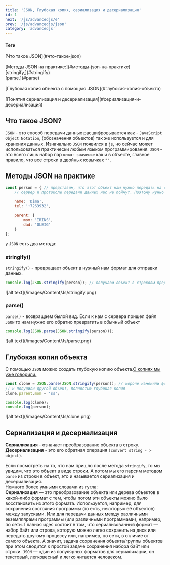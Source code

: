 ```yaml
---
title: 'JSON, Глубокая копия, сериализация и десериализация'
id: 1
next: '/js/advancedjs/e'
prev: '/js/advancedjs/json'
category: 'advancedjs'
---
```


<div className = 'mdHead'>

#### Теги
<div className='tag_js'>[Что такое JSON](#что-такое-json)</div><br/>
<div className='tag_js'>[Методы JSON на практике:](#методы-json-на-практике)</div>
<div className='mini_tag_js'>[stringify,](#stringify)</div>
<div className='mini_tag_js'>[parse.](#parse)</div> <br/>
<div className='tag_js'>[Глубокая копия объекта с помощью JSON](#глубокая-копия-объекта)</div> <br/>
<div className='tag_js'>[Понятия сериализация и десериализация](#сериализация-и-десериализация)</div>


</div>




## Что такое JSON?
`JSON` - это способ передачи данных расшифровывается как - `JavaScript Object Notation`, (обозначения объектов)
так же используется и для хранения данных.
Изначально `JSON` появился в  `js`, но сейчас может использоваться практически любым языком программирования.
`JSON` - это всего лишь набор пар `ключ: значение` как и в объекте, главное правило, что все строки в двойных ковычках `""`.

## Методы JSON на практике
```javaScript
const person = { // представим, что этот объект нам нужно передать на сервер, на бекенд. На прямую объект мы не можем отправить
    // сервер и протоколы передачи данных нас не поймут. Поэтому нужно превратить в один из вариантов который можно транспортировать.

    name: 'Dima',
    tel: '+7263932',

    parent: {
        mom: 'IRINS',
        dad: 'OLEIG'
    }
};
```
у `JSON` есть два метода:
### stringify()
 `stringify()` - превращает объект в нужный нам формат для отправки данных.
```javaScript
console.log(JSON.stringify(person)); // получаем объект в строковм представлении в котором все в "" кавычках
```

<div className='container-img'> <span className="img"> ![alt text](/images/Content/Js/stringify.png) </span></div>

### parse()
`parse()` - возвращаем былой вид.
Если к нам с сервера пришел файл `JSON` то нам нужно его обратно превратить в обычный объект
```javaScript
console.log(JSON.parse(JSON.stringify(person))); 
```

<div className='container-img'> <span className="img"> ![alt text](/images/Content/Js/parse.png) </span></div>

## Глубокая копия объекта ##
С помощью `JSON` можно создать глубокую копию объекта.[О копиях мы уже говорили.](https://github.com/Aquariids/MyJS/blob/main/app/Programming/Basic%20js/Copying%20objects%20and%20links.md#-%D1%81%D0%BE%D0%B7%D0%B4%D0%B0%D0%B4%D0%B8%D0%BC-%D0%BF%D0%BE%D0%B2%D0%B5%D1%80%D1%85%D0%BD%D0%BE%D1%81%D1%82%D0%BD%D1%83%D1%8E-%D0%BA%D0%BE%D0%BF%D0%B8%D1%8E-%D0%BE%D0%B1%D1%8A%D0%B5%D0%BA%D1%82%D0%B0-)
```javaScript
const clone = JSON.parse(JSON.stringify(person)); // короче изменили формат объекта, а потом распарсили в переменную clone
// и получили другой объект, полностью глубокая копия
clone.parent.mom = 'ss';

console.log(clone);
console.log(person);
```
<div className='container-img'> <span className="img"> ![alt text](/images/Content/Js/clone.png) </span></div>

##  Сериализация и десериализация ##
<b>Сериализация</b> - означает преобразование объекта в строку.<br/>
<b>Десериализация</b> - это его обратная операция `(convert string - > object)`.<br/>

Если посмотреть на то, что нам пришло после метода `stringify`, то мы увидим, что это объект в виде строки.
А потом мы его парсим методом `parse` из строки в объект, это и называется сериализация и десериализация.<br/>
Немного более умными словами из гугла:<br/>
<b>Сериализация</b> — это преобразование объекта или дерева объектов в какой-либо формат с тем, чтобы потом эти объекты можно было восстановить из этого формата.
Используется, например, для сохранения состояния программы (то есть, некоторых её объектов) между запусками. Или для передачи данных между различными экземплярами
программы (или различными программами), например, по сети.
Главная идея состоит в том, что сериализованный формат — набор байт или строка, которую можно легко сохранить на диск или передать другому процессу или, например, по сети,
в отличие от самого объекта. А значит, задача сохранения объекта/группы объектов при этом сводится к простой задаче сохранения набора байт или строки.
`JSON` — один из популярных форматов для сериализации, он текстовый, легковесный и легко читается человеком.
